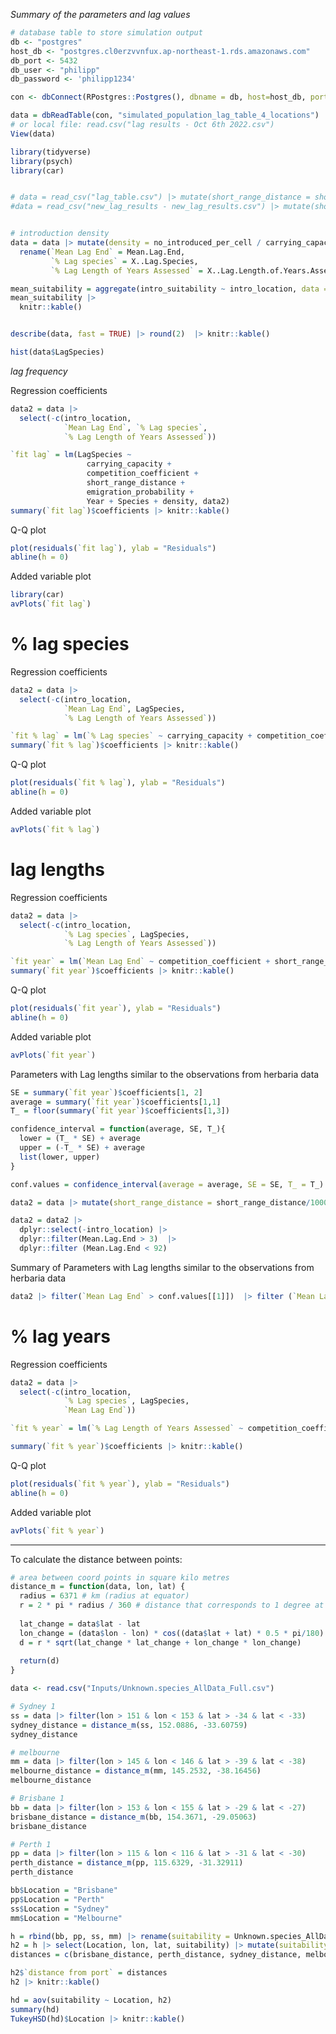 *Summary of the parameters and lag values*

```r
# database table to store simulation output
db <- "postgres" 
host_db <- "postgres.cl0erzvvnfux.ap-northeast-1.rds.amazonaws.com"   
db_port <- 5432  
db_user <- "philipp"  
db_password <- 'philipp1234'

con <- dbConnect(RPostgres::Postgres(), dbname = db, host=host_db, port=db_port, user=db_user, password=db_password) 

data = dbReadTable(con, "simulated_population_lag_table_4_locations")
# or local file: read.csv("lag results - Oct 6th 2022.csv")
View(data)
```


```r
library(tidyverse)
library(psych)
library(car)


# data = read_csv("lag_table.csv") |> mutate(short_range_distance = short_range_distance/1000, long_range_distance = long_range_distance/1000)
#data = read_csv("new_lag_results - new_lag_results.csv") |> mutate(short_range_distance = short_range_distance/1000, long_range_distance = long_range_distance/1000)


# introduction density
data = data |> mutate(density = no_introduced_per_cell / carrying_capacity) |> 
  rename(`Mean Lag End` = Mean.Lag.End, 
         `% Lag species` = X..Lag.Species,
         `% Lag Length of Years Assessed` = X..Lag.Length.of.Years.Assessed)

mean_suitability = aggregate(intro_suitability ~ intro_location, data = data, FUN = mean)
mean_suitability |>
  knitr::kable()


describe(data, fast = TRUE) |> round(2)  |> knitr::kable()
```


```r
hist(data$LagSpecies)
```





*lag frequency*

Regression coefficients

```r
data2 = data |>
  select(-c(intro_location, 
            `Mean Lag End`, `% Lag species`, 
            `% Lag Length of Years Assessed`))

`fit lag` = lm(LagSpecies ~ 
                 carrying_capacity +
                 competition_coefficient +
                 short_range_distance + 
                 emigration_probability + 
                 Year + Species + density, data2)
summary(`fit lag`)$coefficients |> knitr::kable()


```

Q-Q plot

```r
plot(residuals(`fit lag`), ylab = "Residuals")
abline(h = 0)
```

Added variable plot

```r
library(car)
avPlots(`fit lag`) 
```

# % lag species

Regression coefficients

```r
data2 = data |>
  select(-c(intro_location, 
            `Mean Lag End`, LagSpecies, 
            `% Lag Length of Years Assessed`))

`fit % lag` = lm(`% Lag species` ~ carrying_capacity + competition_coefficient + short_range_distance + short_range_probability + emigration_probability  + density , data2)
summary(`fit % lag`)$coefficients |> knitr::kable()


```

Q-Q plot

```r
plot(residuals(`fit % lag`), ylab = "Residuals")
abline(h = 0)
```

Added variable plot

```r
avPlots(`fit % lag`) 
```

# lag lengths

Regression coefficients

```r
data2 = data |>
  select(-c(intro_location, 
            `% Lag species`, LagSpecies, 
            `% Lag Length of Years Assessed`))

`fit year` = lm(`Mean Lag End` ~ competition_coefficient + short_range_distance + short_range_probability + emigration_probability + density, data2)
summary(`fit year`)$coefficients |> knitr::kable()
```

Q-Q plot

```r
plot(residuals(`fit year`), ylab = "Residuals")
abline(h = 0)
```

Added variable plot

```r
avPlots(`fit year`) 
```

Parameters with Lag lengths similar to the observations from herbaria data

```r
SE = summary(`fit year`)$coefficients[1, 2]
average = summary(`fit year`)$coefficients[1,1]
T_ = floor(summary(`fit year`)$coefficients[1,3])

confidence_interval = function(average, SE, T_){
  lower = (T_ * SE) + average
  upper = (-T_ * SE) + average
  list(lower, upper)
}

conf.values = confidence_interval(average = average, SE = SE, T_ = T_)

data2 = data |> mutate(short_range_distance = short_range_distance/1000, long_range_distance = long_range_distance/1000)

data2 = data2 |>  
  dplyr::select(-intro_location) |>
  dplyr::filter(Mean.Lag.End > 3)  |> 
  dplyr::filter (Mean.Lag.End < 92) 
```

Summary of Parameters with Lag lengths similar to the observations from herbaria data

```r
data2 |> filter(`Mean Lag End` > conf.values[[1]])  |> filter (`Mean Lag End` < conf.values[[2]]) |> dplyr::select(short_range_distance, emigration_probability, Year) |> describe(fast = T) |> knitr::kable()
```

# % lag years

Regression coefficients

```r
data2 = data |>
  select(-c(intro_location, 
            `% Lag species`, LagSpecies, 
            `Mean Lag End`))

`fit % year` = lm(`% Lag Length of Years Assessed` ~ competition_coefficient + short_range_distance + short_range_probability + emigration_probability + Year + Species + density, data2)

summary(`fit % year`)$coefficients |> knitr::kable()
```

Q-Q plot

```r
plot(residuals(`fit % year`), ylab = "Residuals")
abline(h = 0)
```

Added variable plot

```r
avPlots(`fit % year`) 
```


_____________
To calculate the distance between points:

```r
# area between coord points in square kilo metres
distance_m = function(data, lon, lat) {
  radius = 6371 # km (radius at equator)
  r = 2 * pi * radius / 360 # distance that corresponds to 1 degree at Equator
  
  lat_change = data$lat - lat
  lon_change = (data$lon - lon) * cos((data$lat + lat) * 0.5 * pi/180)  
  d = r * sqrt(lat_change * lat_change + lon_change * lon_change)
  
  return(d)
}

data <- read.csv("Inputs/Unknown.species_AllData_Full.csv")

# Sydney 1
ss = data |> filter(lon > 151 & lon < 153 & lat > -34 & lat < -33)
sydney_distance = distance_m(ss, 152.0886, -33.60759)
sydney_distance

# melbourne
mm = data |> filter(lon > 145 & lon < 146 & lat > -39 & lat < -38) 
melbourne_distance = distance_m(mm, 145.2532, -38.16456)
melbourne_distance

# Brisbane 1
bb = data |> filter(lon > 153 & lon < 155 & lat > -29 & lat < -27) 
brisbane_distance = distance_m(bb, 154.3671, -29.05063)
brisbane_distance

# Perth 1
pp = data |> filter(lon > 115 & lon < 116 & lat > -31 & lat < -30) 
perth_distance = distance_m(pp, 115.6329, -31.32911)
perth_distance
```

```r
bb$Location = "Brisbane"
pp$Location = "Perth"
ss$Location = "Sydney"
mm$Location = "Melbourne"

h = rbind(bb, pp, ss, mm) |> rename(suitability = Unknown.species_AllData_Full.logistic.values)
h2 = h |> select(Location, lon, lat, suitability) |> mutate(suitability = round(100 * suitability, 2))
distances = c(brisbane_distance, perth_distance, sydney_distance, melbourne_distance)

h2$`distance from port` = distances
h2 |> knitr::kable()

hd = aov(suitability ~ Location, h2)
summary(hd)
TukeyHSD(hd)$Location |> knitr::kable()
```